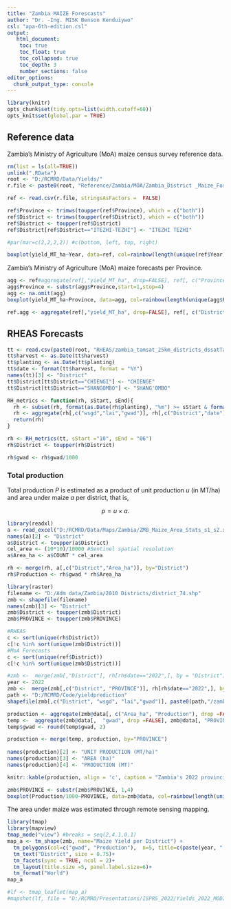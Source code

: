 ```yaml
---
title: "Zambia MAIZE Forescasts"
author: "Dr. -Ing. MISK Benson Kenduiywo"
csl: "apa-6th-edition.csl"
output: 
   html_document:
    toc: true
    toc_float: true
    toc_collapsed: true
    toc_depth: 3
    number_sections: false
editor_options: 
  chunk_output_type: console
---
```


```r
library(knitr)
opts_chunk$set(tidy.opts=list(width.cutoff=60))
opts_knit$set(global.par = TRUE)
```

## Reference data

Zambia's Ministry of Agriculture (MoA) maize census survey reference data.

```r
rm(list = ls(all=TRUE))
unlink(".RData")
root <- "D:/RCMRD/Data/Yields/"
r.file <- paste0(root, "Reference/Zambia/MOA/Zambia_District _Maize_Forecasting_2011_2022.csv")
```


<!-- Load data -->

```r
ref <- read.csv(r.file, stringsAsFactors =  FALSE)

```

<!-- Convert District and province names to upper case. -->

```r
ref$Province <- trimws(toupper(ref$Province), which = c("both"))
ref$District <- trimws(toupper(ref$District), which = c("both"))
ref$District <- toupper(ref$District)
ref$District[ref$District=="ITEZHI-TEZHI"] <- "ITEZHI TEZHI"

```

<!-- Visualize the crop forecasting data from MoA per year. -->

```r
#par(mar=c(2,2,2,2)) #c(bottom, left, top, right)
```


```r

boxplot(yield_MT_ha~Year, data=ref, col=rainbow(length(unique(ref$Year))), xlab="Year", ylab = "Yield (MT/ha)", main="Zambia MoA Annual Forecasts.")

```

Zambia's Ministry of Agriculture (MoA) maize forecasts per Province.

```r

agg <- ref#aggregate(ref[,"yield_MT_ha", drop=FALSE], ref[, c("Province","District","Year"), drop=FALSE], sum, na.rm=TRUE)
agg$Province <- substr(agg$Province,start=1,stop=4)
agg <- na.omit(agg)
boxplot(yield_MT_ha~Province, data=agg, col=rainbow(length(unique(agg$Province))), xlab="Provinces", ylab = "Yield (MT/ha)", main="Zambia MoA Provinces Forecasts.", cex.axis=0.8) #horizontal = T, las=1

```


<!-- Aggregate MoA forecasts per district. -->

```r
ref.agg <- aggregate(ref[,"yield_MT_ha", drop=FALSE], ref[, c("District","Year"), drop=FALSE], mean, na.rm=TRUE)
```


## RHEAS Forecasts

<!-- Load and aggregate RHEAS simulated Leaf Area Index (LAI), Water stress and Grain Weight Average Dry (GWAD) across different ensembles. Extract year from dates (we will use harvest year). -->

```r
tt <- read.csv(paste0(root, "RHEAS/zambia_tamsat_25km_districts_dssatTable_2000_2022_50kg.csv"), stringsAsFactors =  FALSE)
tt$harvest <- as.Date(tt$harvest)
tt$planting <- as.Date(tt$planting)
tt$date <- format(tt$harvest, format = "%Y")
names(tt)[3] <- "District"
tt$District[tt$District=="CHIENGI"] <- "CHIENGE"
tt$District[tt$District=="SHANGOMBO"] <- "SHANG'OMBO"
```


<!-- ## Unit Production forecast and RHEAS metrics aggregagation -->

<!-- Aggregate RHEAS production forecasts and metrics with respect to Districts maize growing calendar.  -->

<!-- The maize growing season in Zambia starts from October to end of June. So we will aggregate the metrics and forecast with this condition using the function `RH_metrics`. -->

```r
RH_metrics <- function(rh, sStart, sEnd){
  rh <- subset(rh, format(as.Date(rh$planting), "%m") >= sStart & format(as.Date(rh$harvest), "%m") <= sEnd)
  rh <- aggregate(rh[,c("wsgd","lai","gwad")], rh[,c("District","date")], mean, na.rm=T)
  return(rh)
}

rh <- RH_metrics(tt, sStart ="10", sEnd = "06")
rh$District <- toupper(rh$District)
```

<!-- Convert RHEAS yields from kg/ha to MT/ha. -->

```r
rh$gwad <- rh$gwad/1000

```



### Total production

Total production _P_ is estimated as a product of unit production _u_ (in MT/ha) and area under maize _a_ per district, that is,

$$
p = u \times a.
$$

```r
library(readxl)
a <- read_excel("D:/RCMRD/Data/Maps/Zambia/ZMB_Maize_Area_Stats_s1_s2.xls", col_names = TRUE)
names(a)[2] <- "District"
a$District <- toupper(a$District)
cel_area <- (10*10)/10000 #Sentinel spatial resolution
a$Area_ha <- a$COUNT * cel_area 

```

<!-- merge maize area statistics per district with unit production forecast and compute production in mt/ha. -->

```r
rh <- merge(rh, a[,c("District","Area_ha")], by="District")
rh$Production <- rh$gwad * rh$Area_ha
```


<!-- ## Visualization -->

<!-- Add shapefile for visualization. -->

```r
library(raster)
filename <- "D:/Adm data/Zambia/2010 Districts/district_74.shp"
zmb <- shapefile(filename)
names(zmb)[3] <- "District"
zmb$District <- toupper(zmb$District)
zmb$PROVINCE <- toupper(zmb$PROVINCE)
```


<!-- Check and format District names to be consistent in both the RHEAS and administrative boundaries. -->

```r
#RHEAS
c <- sort(unique(rh$District))
c[!c %in% sort(unique(zmb$District))]
#MoA Forecasts
c <- sort(unique(ref$District))
c[!c %in% sort(unique(zmb$District))]
```

<!-- Merge RHEAS and Admin data. -->
 
```r
#zmb <-  merge(zmb[,"District"], rh[rh$date=="2022",], by = "District")
year <- 2022
zmb <-  merge(zmb[,c("District", "PROVINCE")], rh[rh$date=="2022",], by = "District")
path <- "D:/RCMRD/Code/yieldprediction"
shapefile(zmb[,c("District", "wsgd", "lai","gwad")], paste0(path,"/zambia/Zambia_Maize_Forecasts.shp"),overwrite=T)

production <- aggregate(zmb@data[, c("Area_ha", "Production"), drop =FALSE], zmb@data[, "PROVINCE", drop =FALSE], sum, na.rm=T)
temp <-  aggregate(zmb@data[,  "gwad", drop =FALSE], zmb@data[, "PROVINCE", drop =FALSE], mean, na.rm=T)
temp$gwad <- round(temp$gwad, 2)

production <- merge(temp, production, by="PROVINCE")
  
names(production)[2] <- "UNIT PRODUCTION (MT/ha)"
names(production)[3] <- "AREA (ha)"
names(production)[4] <- "PRODUCTION (MT)"

knitr::kable(production, align = 'c', caption = "Zambia's 2022 provincial Maize forecasts: Unit production (MT/ha), area under maize (ha), and total production (MT).")

zmb$PROVINCE <- substr(zmb$PROVINCE, 1,4)
boxplot(Production/1000~PROVINCE, data=zmb@data, col=rainbow(length(unique(zmb$PROVINCE))), xlab="Provinces", ylab = "Production in thousands of MT", main="2022 PRODUCTION FORECAST.", cex.axis=0.8) #horizontal = T, las=1

```

The area under maize was estimated through remote sensing mapping.

<!-- Visualize RHEAS predicted yields spatially. -->

```r
library(tmap)
library(mapview)
tmap_mode("view") #breaks = seq(2,4.1,0.1)
map_a <- tm_shape(zmb, name="Maize Yield per District") +
  tm_polygons(col=c("gwad", "Production"),  n=5, title=c(paste(year, " Yield (MT/ha)"), "Production (MT)"), textNA = "No data") +
  tm_text("District", size = 0.75)+
  tm_facets(sync = TRUE, ncol = 2)+
  tm_layout(title.size =5, panel.label.size=6)+
  tm_format("World")
map_a

#lf <- tmap_leaflet(map_a)
#mapshot(lf, file = "D:/RCMRD/Presentations/ISPRS_2022/Yields_2022_MODIS.png")

```

